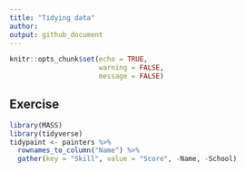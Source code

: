 ```yaml
---
title: "Tidying data"
author: 
output: github_document
---
```


```r
knitr::opts_chunk$set(echo = TRUE, 
                      warning = FALSE,
                      message = FALSE)
```


## Exercise


```r
library(MASS)
library(tidyverse)
tidypaint <- painters %>% 
  rownames_to_column("Name") %>% 
  gather(key = "Skill", value = "Score", -Name, -School)
```

